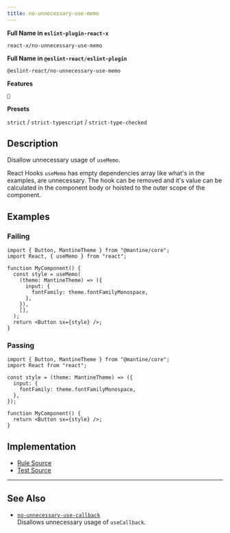 ```yaml
---
title: no-unnecessary-use-memo
---
```


**Full Name in `eslint-plugin-react-x`**

```plain copy
react-x/no-unnecessary-use-memo
```

**Full Name in `@eslint-react/eslint-plugin`**

```plain copy
@eslint-react/no-unnecessary-use-memo
```

**Features**

`🧪`

**Presets**

`strict` / `strict-typescript` / `strict-type-checked`

## Description

Disallow unnecessary usage of `useMemo`.

React Hooks `useMemo` has empty dependencies array like what's in the examples, are unnecessary. The hook can be removed and it's value can be calculated in the component body or hoisted to the outer scope of the component.

## Examples

### Failing

```tsx
import { Button, MantineTheme } from "@mantine/core";
import React, { useMemo } from "react";

function MyComponent() {
  const style = useMemo(
    (theme: MantineTheme) => ({
      input: {
        fontFamily: theme.fontFamilyMonospace,
      },
    }),
    [],
  );
  return <Button sx={style} />;
}
```

### Passing

```tsx
import { Button, MantineTheme } from "@mantine/core";
import React from "react";

const style = (theme: MantineTheme) => ({
  input: {
    fontFamily: theme.fontFamilyMonospace,
  },
});

function MyComponent() {
  return <Button sx={style} />;
}
```

## Implementation

- [Rule Source](https://github.com/Rel1cx/eslint-react/tree/main/packages/plugins/eslint-plugin-react-x/src/rules/no-unnecessary-use-memo.ts)
- [Test Source](https://github.com/Rel1cx/eslint-react/tree/main/packages/plugins/eslint-plugin-react-x/src/rules/no-unnecessary-use-memo.spec.ts)

---

## See Also

- [`no-unnecessary-use-callback`](./no-unnecessary-use-callback)\
  Disallows unnecessary usage of `useCallback`.
